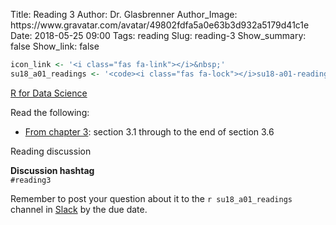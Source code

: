 Title: Reading 3
Author: Dr. Glasbrenner
Author_Image: https://www.gravatar.com/avatar/49802fdfa5a0e63b3d932a5179d41c1e
Date: 2018-05-25 09:00
Tags: reading
Slug: reading-3
Show_summary: false
Show_link: false

```r
icon_link <- '<i class="fas fa-link"></i>&nbsp;'
su18_a01_readings <- '<code><i class="fas fa-lock"></i>su18-a01-readings</code>'
```

[[R for Data Science][r4ds-book]]{.h3}

Read the following:

*   [From chapter 3][r4ds-ch3]: section 3.1 through to the end of section 3.6

[Reading discussion]{.h3}

::::: {.callout .primary}
**Discussion hashtag** \
`#reading3`
:::::

::::: {.callout .secondary}
Remember to post your question about it to the `r su18_a01_readings` channel in [Slack][cds101-slack] by the due date.
:::::

[r4ds-ch3]:          http://r4ds.had.co.nz/data-visualisation.html
[r4ds-book]:         http://r4ds.had.co.nz/
[cds101-slack]:      https://masoncds101.slack.com

